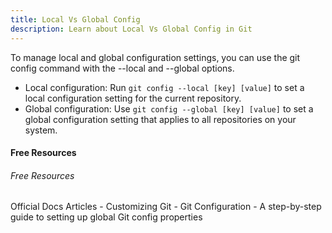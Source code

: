 ```yaml
---
title: Local Vs Global Config
description: Learn about Local Vs Global Config in Git
---
```



To manage local and global configuration settings, you can use the git config command with the --local and --global options.

- Local configuration: Run `git config --local [key] [value]` to set a local configuration setting for the current repository.
- Global configuration: Use `git config --global [key] [value]` to set a global configuration setting that applies to all repositories on your system.


#### Free Resources

###### Free Resources

<Tabs defaultValue="official">
<TabsList>
<TabsTrigger value="official">Official Docs</TabsTrigger>
<TabsTrigger value="article">Articles</TabsTrigger>
</TabsList>

<TabsContent value="official">
- <Link href="https://git-scm.com/book/en/v2/Customizing-Git-Git-Configuration">Customizing Git - Git Configuration</Link>
</TabsContent>
<TabsContent value="article">
- <Link href="https://medium.com/geekculture/a-step-by-step-guide-to-setting-up-git-config-global-properties-db6dbce30fa8">A step-by-step guide to setting up global Git config properties</Link>
</TabsContent>
</Tabs>
